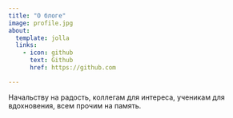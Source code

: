 ```yaml
---
title: "О блоге"
image: profile.jpg
about:
  template: jolla
  links:
    - icon: github
      text: Github
      href: https://github.com

---
```


Начальству на радость, коллегам для интереса, ученикам для вдохновения, всем прочим на память.